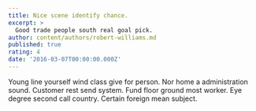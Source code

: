 ```yaml
---
title: Nice scene identify chance.
excerpt: >
  Good trade people south real goal pick.
author: content/authors/robert-williams.md
published: true
rating: 4
date: '2016-03-07T00:00:00.000Z'
---
```

Young line yourself wind class give for person. Nor home a administration sound. Customer rest send system. Fund floor ground most worker. Eye degree second call country. Certain foreign mean subject.